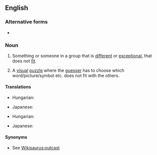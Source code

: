 ==English==

===Alternative forms===
* {{l|en|odd man out}}

===Noun===
{{en-noun|head=[[odd]] [[one]] [[out]]|odd ones out}}

# {{lb|en|idiomatic}} Something or someone in a group that is [[different]] or [[exceptional]], that does not [[fit]].
# {{lb|en|idiomatic}} A [[visual]] [[puzzle]] where the [[guesser]] has to choose which word/picture/symbol etc. does not fit with the others.

====Translations====
{{trans-top|misfit}}
* Hungarian: {{t|hu|kakukktojás}}
{{trans-mid}}
* Japanese: {{t|ja|仲間外れ|tr=なかまはずれ, nakama hazure}}
{{trans-bottom}}

{{trans-top|puzzle}}
* Hungarian: {{t|hu|kakukktojás}}
{{trans-mid}}
* Japanese: {{t|ja|仲間外れ|tr=なかまはずれ, nakama hazure}}
{{trans-bottom}}

====Synonyms====
* See [[Wikisaurus:outcast]]